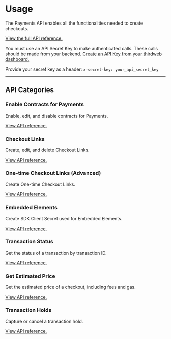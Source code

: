 # Usage

The Payments API enables all the functionalities needed to create checkouts.

[View the full API reference.](https://redocly.github.io/redoc/?url=https://payments.thirdweb.com/api/doc)

You must use an API Secret Key to make authenticated calls. These calls should be
made from your backend. [Create an API Key from your thirdweb dashboard.](https://thirdweb.com/dashboard/settings/api-keys)

Provide your secret key as a header: `x-secret-key: your_api_secret_key`

---

## API Categories

### Enable Contracts for Payments

Enable, edit, and disable contracts for Payments.

[View API reference.](https://redocly.github.io/redoc/?url=https://payments.thirdweb.com/api/doc#tag/Contracts)

### Checkout Links

Create, edit, and delete Checkout Links.

[View API reference.](https://redocly.github.io/redoc/?url=https://payments.thirdweb.com/api/doc#tag/Checkout-Links)

### One-time Checkout Links (Advanced)

Create One-time Checkout Links.

[View API reference.](https://redocly.github.io/redoc/?url=https://payments.thirdweb.com/api/doc#tag/One-time-Checkout-Links)

### Embedded Elements

Create SDK Client Secret used for Embedded Elements.

[View API reference.](https://redocly.github.io/redoc/?url=https://payments.thirdweb.com/api/doc#tag/Checkout-Embedded-Elements)

### Transaction Status

Get the status of a transaction by transaction ID.

[View API reference.](https://redocly.github.io/redoc/?url=https://payments.thirdweb.com/api/doc#tag/Transaction-Status)

### Get Estimated Price

Get the estimated price of a checkout, including fees and gas.

[View API reference.](https://redocly.github.io/redoc/?url=https://payments.thirdweb.com/api/doc#tag/Estimated-Price)

### Transaction Holds

Capture or cancel a transaction hold.

[View API reference.](<https://redocly.github.io/redoc/?url=https://payments.thirdweb.com/api/doc#tag/Transaction-Holds-(Off-chain-Auctions)>)
